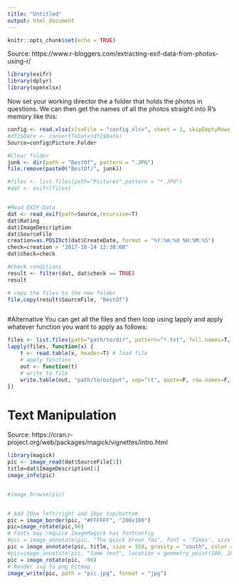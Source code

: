 ```yaml
---
title: "Untitled"
output: html_document
---
```


```r
knitr::opts_chunk$set(echo = TRUE)
```
Source: https://www.r-bloggers.com/extracting-exif-data-from-photos-using-r/

```r
library(exifr)
library(dplyr)
library(openxlsx)
```






Now set your working director the a folder that holds the photos in questions. We can then get the names of all the photos straight into R's memory like this:
```r
config <- read.xlsx(xlsxFile = "config.xlsx", sheet = 1, skipEmptyRows = TRUE)
#df2$Date <- convertToDate(df2$Date)
Source=config$Picture.Folder

```




```r
#Clear folder
junk <- dir(path = "BestOf", pattern = ".JPG")
file.remove(paste0("BestOf/", junk))

#files <- list.files(path="Pictures",pattern = "*.JPG")
#dat <- exifr(files)


#Read EXIF-Data
dat <- read_exif(path=Source,recursive=T)
dat$Rating
dat$ImageDescription
dat$SourceFile
creation=as.POSIXct(dat$CreateDate, format = "%Y:%m:%d %H:%M:%S")
check=creation > "2017-10-14 12:30:00"
dat$check=check

#Check conditions
result <- filter(dat, dat$check == TRUE)
result

# copy the files to the new folder
file.copy(result$SourceFile, "BestOf")



```

#Alternative
You can get all the files and then loop using lapply and apply whatever function you want to apply as follows:
```r
files <- list.files(path="path/to/dir", pattern="*.txt", full.names=T, recursive=FALSE)
lapply(files, function(x) {
    t <- read.table(x, header=T) # load file
    # apply function
    out <- function(t)
    # write to file
    write.table(out, "path/to/output", sep="\t", quote=F, row.names=F, col.names=T)
})
```


# Text Manipulation
Source: https://cran.r-project.org/web/packages/magick/vignettes/intro.html
```r
library(magick)
pic <- image_read(dat$SourceFile[1])
title=dat$ImageDescription[1]
image_info(pic)


#image_browse(pic)


# Add 20px left/right and 10px top/bottom
pic = image_border(pic, "#FFFFFF", "200x100")
pic=image_rotate(pic,90)
# Fonts may require ImageMagick has fontconfig
#pic = image_annotate(pic, "The quick brown fox", font = 'Times', size = 60)
pic = image_annotate(pic, title, size = 150, gravity = "south", color = "red")
#pic=image_annotate(pic, "Some text", location = geometry_point(100, 200), size = 24)
pic = image_rotate(pic, -90)
# Render svg to png bitmap
image_write(pic, path = "pic.jpg", format = "jpg")



```


